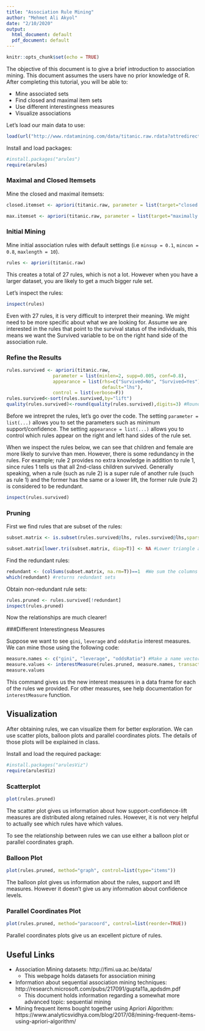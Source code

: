 ```yaml
---
title: "Association Rule Mining"
author: "Mehmet Ali Akyol"
date: "2/10/2020"
output:
  html_document: default
  pdf_document: default
---
```


```r
knitr::opts_chunk$set(echo = TRUE)
```

The objective of this document is to give a brief introduction to association mining. This document assumes the users have no prior knowledge of R. After completing this tutorial, you will be able to:

* Mine associated sets
* Find closed and maximal item sets
* Use different interestingness measures
* Visualize associations

Let's load our main data to use:

```r
load(url("http://www.rdatamining.com/data/titanic.raw.rdata?attredirects=0&d=1"))
```

Install and load packages:

```r
#install.packages("arules")
require(arules)

```

### Maximal and Closed Itemsets

Mine the closed and maximal itemsets:

```r
closed.itemset <- apriori(titanic.raw, parameter = list(target="closed frequent itemsets"))

```

```r
max.itemset <- apriori(titanic.raw, parameter = list(target="maximally frequent itemsets"))

```

### Initial Mining

Mine initial association rules with default settings (i.e `minsup = 0.1`, `mincon = 0.8`, `maxlength = 10`).

```r
rules <- apriori(titanic.raw)
```

This creates a total of 27 rules, which is not a lot. However when you have a larger dataset, you are likely to get a much bigger rule set.

Let's inspect the rules:

```r
inspect(rules)
```

Even with 27 rules, it is very difficult to interpret their meaning. We might need to be more specific about what we are looking for. Assume we are interested in the rules that point to the survival status of the individuals, this means we want the Survived variable to be on the right hand side of the association rule.

### Refine the Results


```r
rules.survived <- apriori(titanic.raw,
                 parameter = list(minlen=2, supp=0.005, conf=0.8),
                 appearance = list(rhs=c("Survived=No", "Survived=Yes"),
                                   default="lhs"),
                 control = list(verbose=F))
rules.survived<-sort(rules.survived,by="lift")
quality(rules.survived)<-round(quality(rules.survived),digits=3) #Round the values of interest measure to three digits after decimal point
```

Before we intrepret the rules, let's go over the code. The setting `parameter = list(...)` allows you to set the parameters such as minimum support/confidence. The setting `appearance = list(...)` allows you to control which rules appear on the right and left hand sides of the rule set.

When we inspect the rules below, we can see that children and female are more likely to survive than men. However, there is some redundancy in the rules. For example; rule 2 provides no extra knowledge in addition to rule 1, since rules 1 tells us that all 2nd-class children survived. Generally speaking, when a rule (such as rule 2) is a super rule of another rule (such as rule 1) and the former has the same or a lower lift, the former rule (rule 2) is considered to be redundant. 

```r
inspect(rules.survived)
```

### Pruning

First we find rules that are subset of the rules:


```r
subset.matrix <- is.subset(rules.survived@lhs, rules.survived@lhs,sparse=FALSE)

subset.matrix[lower.tri(subset.matrix, diag=T)] <- NA #Lower triangle and upper triangle are the same so in order to use only one of those, we make lower triangle NA
```

Find the redundant rules:

```r
redundant <- (colSums(subset.matrix, na.rm=T))==1  #We sum the columns of subset.matrix (matrix of 1s and 0s) to see how many supersets a column has. na.rm=T ignores the NA values
which(redundant) #returns redundant sets

```

Obtain non-redundant rule sets:

```r
rules.pruned <- rules.survived[!redundant]
inspect(rules.pruned)
```

Now the relationships are much clearer!

###Different Interestingness Measures

Suppose we want to see `gini`, `leverage` and `oddsRatio` interest measures. We can mine those using the following code:

```r
measure.names <- c("gini", "leverage", "oddsRatio") #Make a name vector of in terestingness measures that we want
measure.values <- interestMeasure(rules.pruned, measure.names, transactions = titanic.raw)
measure.values

```

This command gives us the new interest measures in a data frame for each of the rules we provided. For other measures, see help documentation for `interestMeasure` function.

## Visualization

After obtaining rules, we can visualize them for better exploration. We can use scatter plots, balloon plots and parallel coordinates plots. The details of those plots will be explained in class.

Install and load the required package:


```r
#install.packages("arulesViz")
require(arulesViz)
```

### Scatterplot

```r
plot(rules.pruned)
```

The scatter plot gives us information about how support-confidence-lift measures are distributed along retained rules. However, it is not very helpful to actually see which rules have which values.

To see the relationship between rules we can use either a balloon plot or parallel coordinates graph.

### Balloon Plot

```r
plot(rules.pruned, method="graph", control=list(type="items"))
```

The balloon plot gives us information about the rules, support and lift measures. However it doesn't give us any information about confidence levels.

### Parallel Coordinates Plot

```r
plot(rules.pruned, method="paracoord", control=list(reorder=TRUE))
```

Parallel coordinates plots give us an excellent picture of rules.



## Useful Links

* Association Mining datasets: http://fimi.ua.ac.be/data/ 
    + This webpage holds datasets for association mining
* Information about sequential association mining techniques: http://research.microsoft.com/pubs/217091/gupta11a_apdsdm.pdf  
    + This document holds information regarding a somewhat more advanced topic: sequential mining
* Mining frequent items bought together using Apriori Algorithm: https://www.analyticsvidhya.com/blog/2017/08/mining-frequent-items-using-apriori-algorithm/